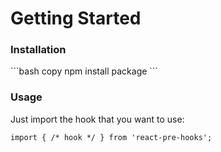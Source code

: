 # Getting Started


<Steps>

### Installation

<InstallationTabs>
```bash copy
npm install package
```
</InstallationTabs>

### Usage

Just import the hook that you want to use:

```tsx
import { /* hook */ } from 'react-pre-hooks';
```

</Steps>
